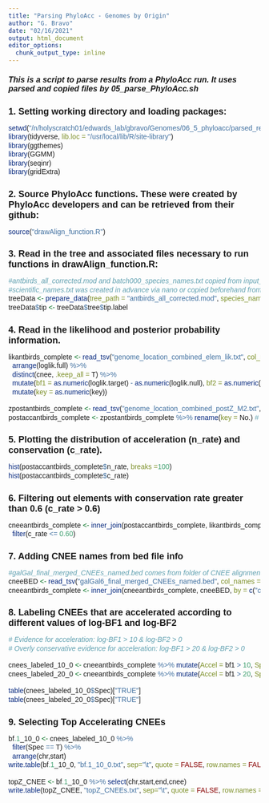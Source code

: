 ```yaml
---
title: "Parsing PhyloAcc - Genomes by Origin"
author: "G. Bravo"
date: "02/16/2021"
output: html_document
editor_options: 
  chunk_output_type: inline
---
```


<style type="text/css">

body{ /* Normal  */
      font-size: 14px;
  }
td {  /* Table  */
  font-size: 10px;
}
h1.title {
  font-size: 22px;
  color: DarkBlue;
  font-family: Arial, Helvetica, sans-serif;
}
h1 { /* Header 1 */
  font-size: 18px;
  font-weight: bold;
  font-family: Arial, Helvetica, sans-serif;
}
h2 { /* Header 2 */
  font-size: 16px;
  font-family: Arial, Helvetica, sans-serif;
  font-style: oblique;
}
h3 { /* Header 3 */
  font-size: 14px;
  font-family: Arial, Helvetica, sans-serif;
  font-style: oblique;
}
code.r{ /* Code block */
    font-size: 14px;
    font-family: Arial, Helvetica, sans-serif;
    font-stretch: expanded;
}
pre { /* Code block - determines code spacing between lines */
    font-size: 14px;
    font-family: Arial, Helvetica, sans-serif;
}
</style>

## This is a script to parse results from a PhyloAcc run. It uses parsed and copied files by 05_parse_PhyloAcc.sh

# 1. Setting working directory and loading packages:

```r
setwd("/n/holyscratch01/edwards_lab/gbravo/Genomes/06_5_phyloacc/parsed_results")
library(tidyverse, lib.loc = "/usr/local/lib/R/site-library")
library(ggthemes)
library(GGMM)
library(seqinr)
library(gridExtra)
```

# 2. Source PhyloAcc functions. These were created by PhyloAcc developers and can be retrieved from their github:

```r
source("drawAlign_function.R")
```

# 3. Read in the tree and associated files necessary to run functions in drawAlign_function.R:

```r
#antbirds_all_corrected.mod and batch000_species_names.txt copied from input_data and outputs beforehand.
#scientific_names.txt was created in advance via nano or copied beforehand from a previous run.
treeData <- prepare_data(tree_path = "antbirds_all_corrected.mod", species_name = "batch000_species_names.txt", common_name = "scientific_names.txt")
treeData$tip <- treeData$tree$tip.label
```

# 4. Read in the likelihood and posterior probability information.

```r
likantbirds_complete <- read_tsv("genome_location_combined_elem_lik.txt", col_names = c("key", "cnee", "loglik.null", "loglik.target", "loglik.full", "logBF1", "logBF2", "loglik_Max_M0", "loglik_Max_M1", "loglik_Max_M2")) %>%
  arrange(loglik.full) %>%
  distinct(cnee, .keep_all = T) %>%
  mutate(bf1 = as.numeric(loglik.target) - as.numeric(loglik.null), bf2 = as.numeric(loglik.target) - as.numeric(loglik.full)) %>%
  mutate(key = as.numeric(key))

zpostantbirds_complete <- read_tsv("genome_location_combined_postZ_M2.txt", col_types = cols(.default = "d"))
postaccantbirds_complete <- zpostantbirds_complete %>% rename(key = No.) # Renaming column so both tables can talk to each other using "key."

```

# 5. Plotting the distribution of acceleration (n_rate) and conservation (c_rate).

```r
hist(postaccantbirds_complete$n_rate, breaks =100)
hist(postaccantbirds_complete$c_rate)
```


# 6. Filtering out elements with conservation rate greater than 0.6 (c_rate > 0.6)

```r
cneeantbirds_complete <- inner_join(postaccantbirds_complete, likantbirds_complete, by = c("key" = "key")) %>%
  filter(c_rate <= 0.60)
```

# 7. Adding CNEE names from bed file info

```r
#galGal_final_merged_CNEEs_named.bed comes from folder of CNEE alignments
cneeBED <- read_tsv("galGal6_final_merged_CNEEs_named.bed", col_names = c("chr", "start", "end", "cnee"))
cneeantbirds_complete <- inner_join(cneeantbirds_complete, cneeBED, by = c("cnee" = "cnee"))
```

# 8. Labeling CNEEs that are accelerated according to different values of log-BF1 and log-BF2

```r
# Evidence for acceleration: log-BF1 > 10 & log-BF2 > 0
# Overly conservative evidence for acceleration: log-BF1 > 20 & log-BF2 > 0

cnees_labeled_10_0 <- cneeantbirds_complete %>% mutate(Accel = bf1 > 10, Spec = bf1 > 10 & bf2 > 0) 
cnees_labeled_20_0 <- cneeantbirds_complete %>% mutate(Accel = bf1 > 20, Spec = bf1 > 20 & bf2 > 0)

table(cnees_labeled_10_0$Spec)["TRUE"]
table(cnees_labeled_20_0$Spec)["TRUE"]
```


# 9. Selecting Top Accelerating CNEEs

```r
bf.1_10_0 <- cnees_labeled_10_0 %>%
  filter(Spec == T) %>%
  arrange(chr,start)
write.table(bf.1_10_0, "bf.1_10_0.txt", sep="\t", quote = FALSE, row.names = FALSE)

topZ_CNEE <- bf.1_10_0 %>% select(chr,start,end,cnee)
write.table(topZ_CNEE, "topZ_CNEEs.txt", sep="\t", quote = FALSE, row.names = FALSE)
```

